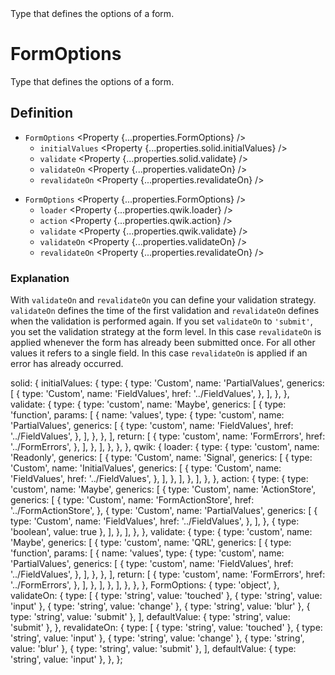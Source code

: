 
<Title>FormOptions</Title>
<Description>Type that defines the options of a form.</Description>

# FormOptions

Type that defines the options of a form.

## Definition

<Solid block>

- `FormOptions` <Property {...properties.FormOptions} />
  - `initialValues` <Property {...properties.solid.initialValues} />
  - `validate` <Property {...properties.solid.validate} />
  - `validateOn` <Property {...properties.validateOn} />
  - `revalidateOn` <Property {...properties.revalidateOn} />

</Solid>

<Qwik block>

- `FormOptions` <Property {...properties.FormOptions} />
  - `loader` <Property {...properties.qwik.loader} />
  - `action` <Property {...properties.qwik.action} />
  - `validate` <Property {...properties.qwik.validate} />
  - `validateOn` <Property {...properties.validateOn} />
  - `revalidateOn` <Property {...properties.revalidateOn} />

</Qwik>

### Explanation

With `validateOn` and `revalidateOn` you can define your validation strategy. `validateOn` defines the time of the first validation and `revalidateOn` defines when the validation is performed again. If you set `validateOn` to `'submit'`, you set the validation strategy at the form level. In this case `revalidateOn` is applied whenever the form has already been submitted once. For all other values it refers to a single field. In this case `revalidateOn` is applied if an error has already occurred.

  solid: {
    initialValues: {
      type: {
        type: 'Custom',
        name: 'PartialValues',
        generics: [
          {
            type: 'Custom',
            name: 'FieldValues',
            href: '../FieldValues',
          },
        ],
      },
    },
    validate: {
      type: {
        type: 'custom',
        name: 'Maybe',
        generics: [
          {
            type: 'function',
            params: [
              {
                name: 'values',
                type: {
                  type: 'custom',
                  name: 'PartialValues',
                  generics: [
                    {
                      type: 'custom',
                      name: 'FieldValues',
                      href: '../FieldValues',
                    },
                  ],
                },
              },
            ],
            return: [
              {
                type: 'custom',
                name: 'FormErrors',
                href: '../FormErrors',
              },
            ],
          },
        ],
      },
    },
  },
  qwik: {
    loader: {
      type: {
        type: 'custom',
        name: 'Readonly',
        generics: [
          {
            type: 'Custom',
            name: 'Signal',
            generics: [
              {
                type: 'Custom',
                name: 'InitialValues',
                generics: [
                  {
                    type: 'Custom',
                    name: 'FieldValues',
                    href: '../FieldValues',
                  },
                ],
              },
            ],
          },
        ],
      },
    },
    action: {
      type: {
        type: 'custom',
        name: 'Maybe',
        generics: [
          {
            type: 'Custom',
            name: 'ActionStore',
            generics: [
              {
                type: 'Custom',
                name: 'FormActionStore',
                href: '../FormActionStore',
              },
              {
                type: 'Custom',
                name: 'PartialValues',
                generics: [
                  {
                    type: 'Custom',
                    name: 'FieldValues',
                    href: '../FieldValues',
                  },
                ],
              },
              { type: 'boolean', value: true },
            ],
          },
        ],
      },
    },
    validate: {
      type: {
        type: 'custom',
        name: 'Maybe',
        generics: [
          {
            type: 'custom',
            name: 'QRL',
            generics: [
              {
                type: 'function',
                params: [
                  {
                    name: 'values',
                    type: {
                      type: 'custom',
                      name: 'PartialValues',
                      generics: [
                        {
                          type: 'custom',
                          name: 'FieldValues',
                          href: '../FieldValues',
                        },
                      ],
                    },
                  },
                ],
                return: [
                  {
                    type: 'custom',
                    name: 'FormErrors',
                    href: '../FormErrors',
                  },
                ],
              },
            ],
          },
        ],
      },
    },
  },
  FormOptions: {
    type: 'object',
  },
  validateOn: {
    type: [
      { type: 'string', value: 'touched' },
      { type: 'string', value: 'input' },
      { type: 'string', value: 'change' },
      { type: 'string', value: 'blur' },
      { type: 'string', value: 'submit' },
    ],
    defaultValue: { type: 'string', value: 'submit' },
  },
  revalidateOn: {
    type: [
      { type: 'string', value: 'touched' },
      { type: 'string', value: 'input' },
      { type: 'string', value: 'change' },
      { type: 'string', value: 'blur' },
      { type: 'string', value: 'submit' },
    ],
    defaultValue: { type: 'string', value: 'input' },
  },
};
